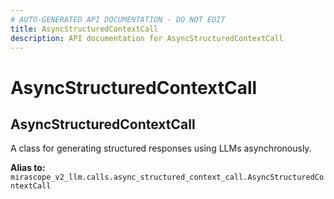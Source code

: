 ```yaml
---
# AUTO-GENERATED API DOCUMENTATION - DO NOT EDIT
title: AsyncStructuredContextCall
description: API documentation for AsyncStructuredContextCall
---
```


# AsyncStructuredContextCall

## <ApiType type="Alias" path="calls/AsyncStructuredContextCall" symbolName="AsyncStructuredContextCall" /> AsyncStructuredContextCall

A class for generating structured responses using LLMs asynchronously.


**Alias to:** `mirascope_v2_llm.calls.async_structured_context_call.AsyncStructuredContextCall`
